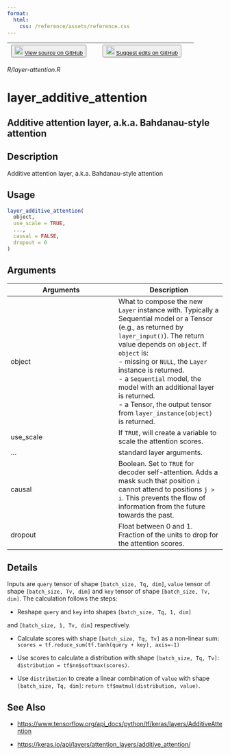 ```yaml
---
format:
  html:
    css: /reference/assets/reference.css
---
```


| <button class="button"> ![](/reference/assets/GitHub-Mark-32px.png){width="20"} [View source on GitHub](https://github.com/rstudio/keras//blob/main/R/layer-attention.R) </button> | <button class="button"> ![](/reference/assets/GitHub-Mark-32px.png){width="20"} [Suggest edits on GitHub](https://github.com/rstudio/keras//edit/main/R/layer-attention.R) </button> |
|:------------------------------:|:--------------------------------------:|

*R/layer-attention.R*

# layer_additive_attention

## Additive attention layer, a.k.a. Bahdanau-style attention

## Description
Additive attention layer, a.k.a. Bahdanau-style attention 


## Usage
```r
layer_additive_attention( 
  object, 
  use_scale = TRUE, 
  ..., 
  causal = FALSE, 
  dropout = 0 
) 
```

## Arguments
|Arguments|Description|
|---|---|
| object | What to compose the new `Layer` instance with. Typically a Sequential model or a Tensor (e.g., as returned by `layer_input()`). The return value depends on `object`. If `object` is: <br>- missing or `NULL`, the `Layer` instance is returned. <br>- a `Sequential` model, the model with an additional layer is returned. <br>- a Tensor, the output tensor from `layer_instance(object)` is returned.  |
| use_scale | If `TRUE`, will create a variable to scale the attention scores. |
| ... | standard layer arguments. |
| causal | Boolean. Set to `TRUE` for decoder self-attention. Adds a mask such that position `i` cannot attend to positions `j > i`. This prevents the flow of information from the future towards the past. |
| dropout | Float between 0 and 1. Fraction of the units to drop for the attention scores. |

## Details

Inputs are `query` tensor of shape `[batch_size, Tq, dim]`, `value` tensor of shape `[batch_size, Tv, dim]` and `key` tensor of shape `[batch_size, Tv, dim]`. The calculation follows the steps: 

- Reshape `query` and `key` into shapes `[batch_size, Tq, 1, dim]`

and `[batch_size, 1, Tv, dim]` respectively. 

- Calculate scores with shape `[batch_size, Tq, Tv]` as a non-linear sum: `scores = tf.reduce_sum(tf.tanh(query + key), axis=-1)`

- Use scores to calculate a distribution with shape `[batch_size, Tq, Tv]`: `distribution = tf$nn$softmax(scores)`. 

- Use `distribution` to create a linear combination of `value` with shape `[batch_size, Tq, dim]`: `return tf$matmul(distribution, value)`. 





## See Also

- [https://www.tensorflow.org/api_docs/python/tf/keras/layers/AdditiveAttention](https://www.tensorflow.org/api_docs/python/tf/keras/layers/AdditiveAttention)

- [https://keras.io/api/layers/attention_layers/additive_attention/](https://keras.io/api/layers/attention_layers/additive_attention/)

